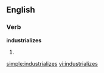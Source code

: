 ==English==

===Verb===
'''industrializes'''

# {{third-person singular of|[[industrialize]]}}

[[simple:industrializes]]
[[vi:industrializes]]